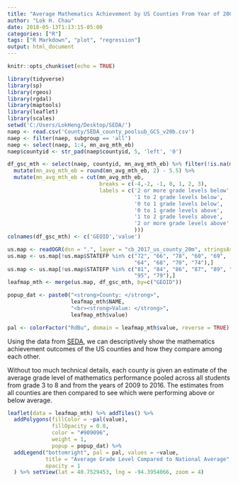 ```yaml
---
title: "Average Mathematics Achievement by US Counties From Year of 2009 - 2016"
author: "Lok H. Chau"
date: 2018-05-13T1:13:15-05:00
categories: ["R"]
tags: ["R Markdown", "plot", "regression"]
output: html_document
---
```

```r
knitr::opts_chunk$set(echo = TRUE)
```

```r
library(tidyverse)
library(sp)
library(rgeos)
library(rgdal)
library(maptools)
library(leaflet)
library(scales)
setwd('C:/Users/LokHeng/Desktop/SEDA/')
naep <- read.csv('County/SEDA_county_poolsub_GCS_v20b.csv')
naep <- filter(naep, subgroup == 'all')
naep <- select(naep, 1:4, mn_avg_mth_eb)
naep$countyid <- str_pad(naep$countyid, 5, 'left', '0')

df_gsc_mth <- select(naep, countyid, mn_avg_mth_eb) %>% filter(!is.na(mn_avg_mth_eb)) %>%
  mutate(mn_avg_mth_eb = round(mn_avg_mth_eb, 2) - 5.5) %>%
  mutate(mn_avg_mth_eb = cut(mn_avg_mth_eb,
                             breaks = c(-4,-2, -1, 0, 1, 2, 3),
                             labels = c('2 or more grade levels below',
                                        '1 to 2 grade levels below',
                                        '0 to 1 grade levels below',
                                        '0 to 1 grade levels above',
                                        '1 to 2 grade levels above',
                                        '2 or more grade levels above'
                                        )))
colnames(df_gsc_mth) <- c('GEOID','value')

us.map <- readOGR(dsn = ".", layer = "cb_2017_us_county_20m", stringsAsFactors = FALSE)
us.map <- us.map[!us.map$STATEFP %in% c("72", "66", "78", "60", "69",
                                        "64", "68", "70", "74"),]
us.map <- us.map[!us.map$STATEFP %in% c("81", "84", "86", "87", "89", "71", "76",
                                        "95", "79"),]
leafmap_mth <- merge(us.map, df_gsc_mth, by=c("GEOID"))

popup_dat <- paste0("<strong>County: </strong>", 
                    leafmap_mth$NAME, 
                    "<br><strong>Value: </strong>", 
                    leafmap_mth$value)

pal <- colorFactor("RdBu", domain = leafmap_mth$value, reverse = TRUE)
```

Using the data from [SEDA](https://cepa.stanford.edu/seda/overview), we can descriptively show the mathematics achievement outcomes of the US counties and how they compare among each other. 

Without too much technical details, each county is given an estimate of the average grade level of mathematics performance pooled across all students from grade 3 to 8 and from the years of 2009 to 2016. The estimates from all counties are then compared to see which were performing above or below average.

```r
leaflet(data = leafmap_mth) %>% addTiles() %>%
  addPolygons(fillColor = ~pal(value), 
              fillOpacity = 0.8, 
              color = "#909096", 
              weight = 1,
              popup = popup_dat) %>%
  addLegend("bottomright", pal = pal, values = ~value,
            title = "Average Grade Level Compared to National Average",
            opacity = 1
  ) %>% setView(lat = 40.7529453, lng = -94.3954066, zoom = 4)
```

